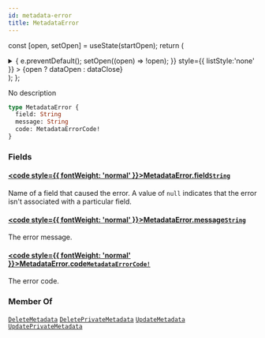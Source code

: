 ```yaml
---
id: metadata-error
title: MetadataError
---
```






const [open, setOpen] = useState(startOpen);
return (
<details {...(open ? { open: true } : {})} className="details" style={{ border:'none', boxShadow:'none', background:'var(--ifm-background-color)' }}>
<summary
onClick={(e) => {
e.preventDefault();
setOpen((open) => !open);
}}
style={{ listStyle:'none' }} >
{open ? dataOpen : dataClose}
</summary>
{open && children}
</details>
);
};

No description

```graphql
type MetadataError {
  field: String
  message: String
  code: MetadataErrorCode!
}
```

### Fields

#### [<code style={{ fontWeight: 'normal' }}>MetadataError.<b>field</b></code>](#)<Bullet />[`String`](../../../api-reference/miscellaneous/scalars/string.mdx) <Badge class="badge badge--secondary" text="scalar"/> <Badge class="badge badge--secondary" text="miscellaneous"/>

Name of a field that caused the error. A value of `null` indicates that the error isn't associated with a particular field.

#### [<code style={{ fontWeight: 'normal' }}>MetadataError.<b>message</b></code>](#)<Bullet />[`String`](../../../api-reference/miscellaneous/scalars/string.mdx) <Badge class="badge badge--secondary" text="scalar"/> <Badge class="badge badge--secondary" text="miscellaneous"/>

The error message.

#### [<code style={{ fontWeight: 'normal' }}>MetadataError.<b>code</b></code>](#)<Bullet />[`MetadataErrorCode!`](../../../api-reference/miscellaneous/enums/metadata-error-code.mdx) <Badge class="badge badge--secondary" text="non-null"/> <Badge class="badge badge--secondary" text="enum"/> <Badge class="badge badge--secondary" text="miscellaneous"/>

The error code.

### Member Of

[`DeleteMetadata`](../../../api-reference/miscellaneous/objects/delete-metadata.mdx) <Badge class="badge badge--secondary" text="object"/><Bullet />[`DeletePrivateMetadata`](../../../api-reference/miscellaneous/objects/delete-private-metadata.mdx) <Badge class="badge badge--secondary" text="object"/><Bullet />[`UpdateMetadata`](../../../api-reference/miscellaneous/objects/update-metadata.mdx) <Badge class="badge badge--secondary" text="object"/><Bullet />[`UpdatePrivateMetadata`](../../../api-reference/miscellaneous/objects/update-private-metadata.mdx) <Badge class="badge badge--secondary" text="object"/>
